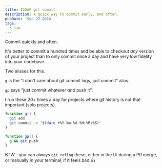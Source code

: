 ```yaml
---
title: IDGAF git commit
description: A quick way to commit early, and often.
pubDate: 'Sep 22 2024'
tags:
  - tip
---
```


Commit quickly and often. 

It's better to commit a hundred times and be able to checkout _any_ version of your project than to only commit once a day and have very low fidelity into your codebase.

Two aliases for this.

`g` is the "I don't care about git commit logs, just commit" alias. 

`gp` says "just commit whatever _and_ push it".

I run these 20+ times a day for projects where git history is not that important (solo projects).

```zsh
function g() {
  git add .
  git commit -m "$(date +%Y-%m-%d-%H:%M:%S)"
}

function gp() {
  g && git push
}
```

BTW - you can always `git reflog` these, either in the UI during a PR merge, or manually in your terminal, if it feels bad 👍
